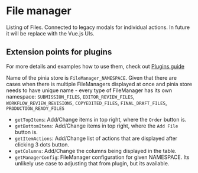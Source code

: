 

<Meta of={FileManager} />

# File manager

Listing of Files. Connected to legacy modals for individual actions. In future it will be replace with the Vue.js UIs.

<ArgTypes />

## Extension points for plugins

For more details and examples how to use them, check out [Plugins guide](..?path=/docs/guide-plugins--docs)

Name of the pinia store is `FileManager_NAMESPACE`. Given that there are cases when there is multiple FileManagers displayed at once and pinia store needs to have unique name - every type of FileManager has its own namespace: `SUBMISSION_FILES`, `EDITOR_REVIEW_FILES`, `WORKFLOW_REVIEW_REVISIONS`, `COPYEDITED_FILES`, `FINAL_DRAFT_FILES`, `PRODUCTION_READY_FILES`

- `getTopItems`: Add/Change items in top right, where the `Order` button is.
- `getBottomItems`: Add/Change items in top right, where the `Add File` button is.
- `getItemActions`: Add/Change list of actions that are displayed after clicking 3 dots button.
- `getColumns`: Add/Change the columns being displayed in the table.
- `getManagerConfig`: FileManager configuration for given NAMESPACE. Its unlikely use case to adjusting that from plugin, but its available.
  <ArgTypes />
